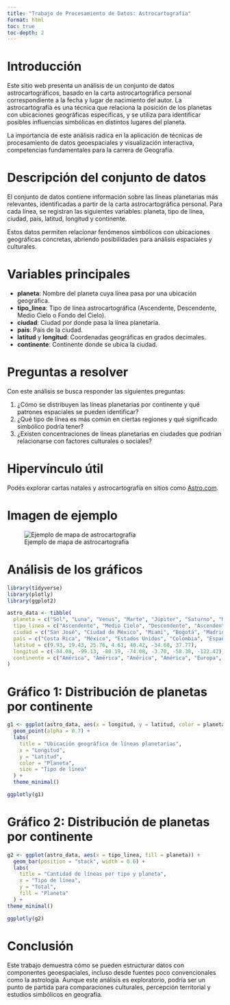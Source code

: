 ---
title: "Trabajo de Procesamiento de Datos: Astrocartografía"
format: html
toc: true
toc-depth: 2
---

# Introducción

Este sitio web presenta un análisis de un conjunto de datos astrocartográficos, basado en la carta astrocartográfica personal correspondiente a la fecha y lugar de nacimiento del autor. La astrocartografía es una técnica que relaciona la posición de los planetas con ubicaciones geográficas específicas, y se utiliza para identificar posibles influencias simbólicas en distintos lugares del planeta.

La importancia de este análisis radica en la aplicación de técnicas de procesamiento de datos geoespaciales y visualización interactiva, competencias fundamentales para la carrera de Geografía.

# Descripción del conjunto de datos

El conjunto de datos contiene información sobre las líneas planetarias más relevantes, identificadas a partir de la carta astrocartográfica personal. Para cada línea, se registran las siguientes variables: planeta, tipo de línea, ciudad, país, latitud, longitud y continente.

Estos datos permiten relacionar fenómenos simbólicos con ubicaciones geográficas concretas, abriendo posibilidades para análisis espaciales y culturales.

# Variables principales

-   **planeta**: Nombre del planeta cuya línea pasa por una ubicación geográfica.\
-   **tipo_linea**: Tipo de línea astrocartográfica (Ascendente, Descendente, Medio Cielo o Fondo del Cielo).\
-   **ciudad**: Ciudad por donde pasa la línea planetaria.\
-   **pais**: País de la ciudad.\
-   **latitud** y **longitud**: Coordenadas geográficas en grados decimales.\
-   **continente**: Continente donde se ubica la ciudad.

# Preguntas a resolver

Con este análisis se busca responder las siguientes preguntas:

1.  ¿Cómo se distribuyen las líneas planetarias por continente y qué patrones espaciales se pueden identificar?\
2.  ¿Qué tipo de línea es más común en ciertas regiones y qué significado simbólico podría tener?\
3.  ¿Existen concentraciones de líneas planetarias en ciudades que podrían relacionarse con factores culturales o sociales?

# Hipervínculo útil

Podés explorar cartas natales y astrocartografía en sitios como [Astro.com](https://www.astro.com/).

# Imagen de ejemplo

![Ejemplo de mapa de astrocartografía](astrocartografía-en-planisferio-terrestre)

# Análisis de los gráficos

```{r}
library(tidyverse)
library(plotly)
library(ggplot2)

astro_data <- tibble(
  planeta = c("Sol", "Luna", "Venus", "Marte", "Júpiter", "Saturno", "Mercurio"),
  tipo_linea = c("Ascendente", "Medio Cielo", "Descendente", "Ascendente", "Medio Cielo", "Descendente", "Ascendente"),
  ciudad = c("San José", "Ciudad de México", "Miami", "Bogotá", "Madrid", "Buenos Aires", "San Francisco"),
  pais = c("Costa Rica", "México", "Estados Unidos", "Colombia", "España", "Argentina", "Estados Unidos"),
  latitud = c(9.93, 19.43, 25.76, 4.61, 40.42, -34.60, 37.77),
  longitud = c(-84.08, -99.13, -80.19, -74.08, -3.70, -58.38, -122.42),
  continente = c("América", "América", "América", "América", "Europa", "América", "América")
)
```

# Gráfico 1: Distribución de planetas por continente
```{r}
g1 <- ggplot(astro_data, aes(x = longitud, y = latitud, color = planeta, size = tipo_linea)) +
  geom_point(alpha = 0.7) +
  labs(
    title = "Ubicación geográfica de líneas planetarias",
    x = "Longitud",
    y = "Latitud",
    color = "Planeta",
    size = "Tipo de línea"
  ) +
  theme_minimal()

ggplotly(g1)
```


# Gráfico 2:  Distribución de planetas por continente


```{r}
g2 <- ggplot(astro_data, aes(x = tipo_linea, fill = planeta)) +
  geom_bar(position = "stack", width = 0.6) +
  labs(
    title = "Cantidad de líneas por tipo y planeta",
    x = "Tipo de línea",
    y = "Total",
    fill = "Planeta"
  ) +
theme_minimal()

ggplotly(g2)

```


# Conclusión

Este trabajo demuestra cómo se pueden estructurar datos con componentes geoespaciales, incluso desde fuentes poco convencionales como la astrología. Aunque este análisis es exploratorio, podría ser un punto de partida para comparaciones culturales, percepción territorial y estudios simbólicos en geografía.